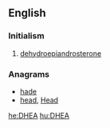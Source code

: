 ==English==

===Initialism===
{{rfc-header|Initialism}}
{{head|en|initialism}}

# [[dehydroepiandrosterone]]

===Anagrams===
* [[hade#English|hade]]
* [[head#English|head]], [[Head#English|Head]]

[[he:DHEA]]
[[hu:DHEA]]